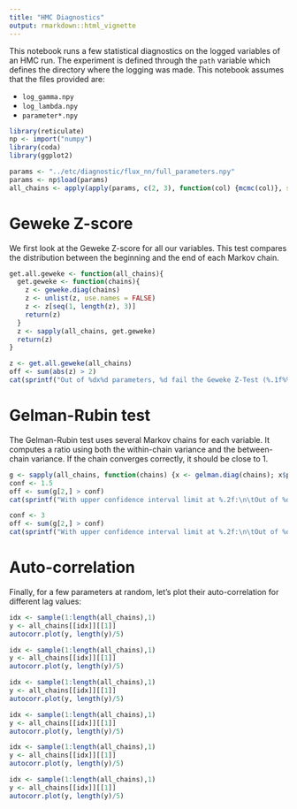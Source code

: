 ```yaml
---
title: "HMC Diagnostics"
output: rmarkdown::html_vignette
---
```


This notebook runs a few statistical diagnostics on the logged variables of an HMC run. The experiment is defined through the  `path` variable which defines the directory where the logging was made. This notebook assumes that the files provided are:

- `log_gamma.npy`
- `log_lambda.npy`
- `parameter*.npy`
```r
library(reticulate)
np <- import("numpy")
library(coda)
library(ggplot2)

params <- "../etc/diagnostic/flux_nn/full_parameters.npy"
params <- np$load(params)
all_chains <- apply(apply(params, c(2, 3), function(col) {mcmc(col)}, simplify = FALSE), 1, function(col) {mcmc.list(col)}, simplify = FALSE)
```
# Geweke Z-score

We first look at the Geweke Z-score for all our variables. This test compares the distribution between the beginning and the end of each Markov chain.
```r
get.all.geweke <- function(all_chains){
  get.geweke <- function(chains){
    z <- geweke.diag(chains)
    z <- unlist(z, use.names = FALSE)
    z <- z[seq(1, length(z), 3)]
    return(z)
  }
  z <- sapply(all_chains, get.geweke)
  return(z)
}

z <- get.all.geweke(all_chains)
off <- sum(abs(z) > 2)
cat(sprintf("Out of %dx%d parameters, %d fail the Geweke Z-Test (%.1f%%)", dim(z)[1], dim(z)[2], off, off/length(z)*100))
```


# Gelman-Rubin test

The Gelman-Rubin test uses several Markov chains for each variable. It computes a ratio using both the within-chain variance and the between-chain variance. If the chain converges correctly, it should be close to 1.
```r
g <- sapply(all_chains, function(chains) {x <- gelman.diag(chains); x$psrf})
conf <- 1.5
off <- sum(g[2,] > conf)
cat(sprintf("With upper confidence interval limit at %.2f:\n\tOut of %d parameters, %d fail the Gelman-Rubin (%.1f%%)",conf, length(g[2,]), off, off/length(g[2,])*100))

conf <- 3
off <- sum(g[2,] > conf)
cat(sprintf("With upper confidence interval limit at %.2f:\n\tOut of %d parameters, %d fail the Gelman-Rubin (%.1f%%)",conf, length(g[2,]), off, off/length(g[2,])*100))
```
# Auto-correlation

Finally, for a few parameters at random, let's plot their auto-correlation for different lag values:

```r
idx <- sample(1:length(all_chains),1)
y <- all_chains[[idx]][[1]]
autocorr.plot(y, length(y)/5)
```

```r
idx <- sample(1:length(all_chains),1)
y <- all_chains[[idx]][[1]]
autocorr.plot(y, length(y)/5)
```

```r
idx <- sample(1:length(all_chains),1)
y <- all_chains[[idx]][[1]]
autocorr.plot(y, length(y)/5)
```

```r
idx <- sample(1:length(all_chains),1)
y <- all_chains[[idx]][[1]]
autocorr.plot(y, length(y)/5)
```
```r
idx <- sample(1:length(all_chains),1)
y <- all_chains[[idx]][[1]]
autocorr.plot(y, length(y)/5)
```
```r
idx <- sample(1:length(all_chains),1)
y <- all_chains[[idx]][[1]]
autocorr.plot(y, length(y)/5)
```
